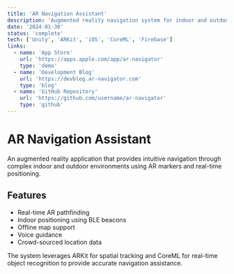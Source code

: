 ```yaml
---
title: 'AR Navigation Assistant'
description: 'Augmented reality navigation system for indoor and outdoor wayfinding'
date: '2024-01-30'
status: 'complete'
tech: ['Unity', 'ARKit', 'iOS', 'CoreML', 'Firebase']
links:
  - name: 'App Store'
    url: 'https://apps.apple.com/app/ar-navigator'
    type: 'demo'
  - name: 'Development Blog'
    url: 'https://devblog.ar-navigator.com'
    type: 'blog'
  - name: 'GitHub Repository'
    url: 'https://github.com/username/ar-navigator'
    type: 'github'
---
```


# AR Navigation Assistant

An augmented reality application that provides intuitive navigation through complex indoor and outdoor environments using AR markers and real-time positioning.

## Features

- Real-time AR pathfinding
- Indoor positioning using BLE beacons
- Offline map support
- Voice guidance
- Crowd-sourced location data

The system leverages ARKit for spatial tracking and CoreML for real-time object recognition to provide accurate navigation assistance.
